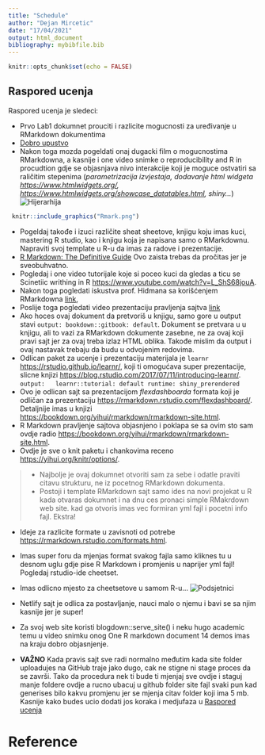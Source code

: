 ```yaml
---
title: "Schedule"
author: "Dejan Mircetic"
date: "17/04/2021"
output: html_document
bibliography: mybibfile.bib
---
```


```r
knitr::opts_chunk$set(echo = FALSE)
```

## Raspored ucenja

Raspored ucenja je sledeci:

* Prvo Lab1 dokumnet prouciti i razlicite mogucnosti za uređivanje u RMarkdown dokumentima
* [Dobro upustvo](https://rmarkdown.rstudio.com/lesson-5.html)
* Nakon toga mozda pogeldati onaj dugacki film o mogucnostima RMarkdowna, a kasnije i one video snimke o reproducibility and R in procudtion gdje se objasnjava nivo interakcije koji je moguce ostvatiri sa raličitim stepenima (_parametrizacija izvjestaja, dodavanje html widgeta <https://www.htmlwidgets.org/>, <https://www.htmlwidgets.org/showcase_datatables.html>, shiny..._) ![Hijerarhija](Rmark.png)

```r
 knitr::include_graphics("Rmark.png")
```

* Pogeldaj takođe i izuci različite sheat sheetove, knjigu koju imas kuci, mastering R studio, kao i knjigu koja je napisana samo o RMarkdownu. Napraviti svoj template u R-u da imas za radove i prezentacije.
* [R Markdown: The Definitive Guide](https://bookdown.org/yihui/rmarkdown/) Ovo zaista trebas da pročitas jer je sveobuhvatno.
* Pogledaj i one video tutorijale koje si poceo kuci da gledas a ticu se Scinetiic writhing in R <https://www.youtube.com/watch?v=L_ShS68jouA>.
- Nakon toga pogledati iskustva prof. Hidmana sa korišćenjem RMarkdowna [link](https://www.youtube.com/watch?v=_D-ux3MqGug),
- Poslije toga pogledati video prezentaciju pravljenja sajtva [link](https://www.rstudio.com/resources/webinars/sharing-on-short-notice-how-to-get-your-materials-online-with-r-markdown/)
- Ako hoces ovaj dokument da pretvoriš u knjigu, samo gore u output stavi `output: bookdown::gitbook: default`. Dokument se pretvara u u knjigu, ali to vazi za RMarkdown dokumente zasebne, ne za ovaj koji pravi sajt jer za ovaj treba izlaz HTML oblika. Takođe mislim da output i ovaj nastavak trebaju da budu u odvojenim redovima.
- Odlican paket za ucenje i prezentaciju materijala je `learnr` <https://rstudio.github.io/learnr/>, koji ti omogućava super prezentacije, slicne knjizi <https://blog.rstudio.com/2017/07/11/introducing-learnr/>. `output: 
 learnr::tutorial: default
runtime: shiny_prerendered`
- Ovo je odlican sajt sa prezentacijom *flexdashboarda* formata koji je odličan za prezentaciju <https://rmarkdown.rstudio.com/flexdashboard/>. Detaljnije imas u knjizi <https://bookdown.org/yihui/rmarkdown/rmarkdown-site.html>.
- R Markdown pravljenje sajtova objasnjeno i poklapa se sa ovim sto sam ovdje radio <https://bookdown.org/yihui/rmarkdown/rmarkdown-site.html>.
- Ovdje je sve o knit paketu i chankovima receno <https://yihui.org/knitr/options/>.

>- Najbolje je ovaj dokumnet otvoriti sam za sebe i odatle praviti citavu strukturu, ne iz pocetnog RMarkdown dokumenta.
>- Postoji i template RMarkdown sajt samo ides na novi projekat u R kada otvaras dokumnet i na dnu ces pronaci simple RMakrdown web site. kad ga otvoris imas vec formiran yml fajl i pocetni info fajl. Ekstra!

- Ideje za razlicite formate u zavisnoti od potrebe <https://rmarkdown.rstudio.com/formats.html>.

- Imas super foru da mjenjas format svakog fajla samo kliknes tu u desnom uglu gdje pise R Markdown i promjenis u naprijer yml fajl! Pogledaj rstudio-ide cheetset.
- Imas odlicno mjesto za cheetsetove u samom R-u... ![Podsjetnici](cheetsets.png)
- Netlify sajt je odlica za postavljanje, nauci malo o njemu i bavi se sa njim kasnije jer je super!

- Za svoj web site koristi blogdown::serve_site() i neku hugo academic temu u video snimku onog One R markdown document 14 demos imas na kraju dobro objasnjenje.

- **VAŽNO** Kada pravis sajt sve radi normalno međutim kada site folder uploadujes na GitHub traje jako dugo, cak ne stigne ni stage proces da se završi. Tako da procedura nek ti bude ti mjenjaj sve ovdje i staguj manje foldere ovdje a rucno ubacuj u github folder site fajl svaki pun kad generises bilo kakvu promjenu jer se mjenja citav folder koji ima 5 mb.
Kasnije kako budes ucio dodati jos koraka i medjufaza u [Raspored ucenja](#anchor)

# Reference